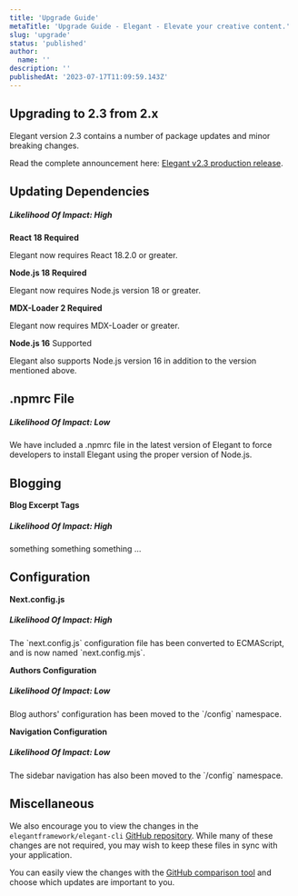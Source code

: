 ```yaml
---
title: 'Upgrade Guide'
metaTitle: 'Upgrade Guide - Elegant - Elevate your creative content.'
slug: 'upgrade'
status: 'published'
author:
  name: ''
description: ''
publishedAt: '2023-07-17T11:09:59.143Z'
---
```


## Upgrading to 2.3 from 2.x

Elegant version 2.3 contains a number of package updates and minor breaking changes.

Read the complete announcement here: [Elegant v2.3 production release](https://www.elegantframework.com/blog/2023-07-14-elegant-v2-3-production).

## Updating Dependencies

##### ***Likelihood Of Impact: High***

**React 18 Required**

Elegant now requires React 18.2.0 or greater.

**Node.js 18 Required**

Elegant now requires Node.js version 18 or greater.

**MDX-Loader 2 Required**

Elegant now requires MDX-Loader or greater.

**Node.js 16** Supported

Elegant also supports Node.js version 16 in addition to the version mentioned above.

## .npmrc File

##### ***Likelihood Of Impact: Low***

We have included a .npmrc file in the latest version of Elegant to force developers to install Elegant using the proper version of Node.js.

## Blogging

**Blog Excerpt Tags**

##### ***Likelihood Of Impact: High***

something something something …

## Configuration

**Next.config.js**

##### ***Likelihood Of Impact: High***

The \`next.config.js\` configuration file has been converted to ECMAScript, and is now named \`next.config.mjs\`.

**Authors Configuration**

##### ***Likelihood Of Impact: Low***

Blog authors' configuration has been moved to the \`/config\` namespace.

**Navigation Configuration**

##### ***Likelihood Of Impact: Low***

The sidebar navigation has also been moved to the \`/config\` namespace.

## Miscellaneous

We also encourage you to view the changes in the `elegantframework/elegant-cli` [GitHub repository](https://github.com/elegantframework/elegant-cli). While many of these changes are not required, you may wish to keep these files in sync with your application.

You can easily view the changes with the [GitHub comparison tool](https://github.com/elegantframework/elegant-cli/compare/v2.2-stable…v2.3) and choose which updates are important to you.

